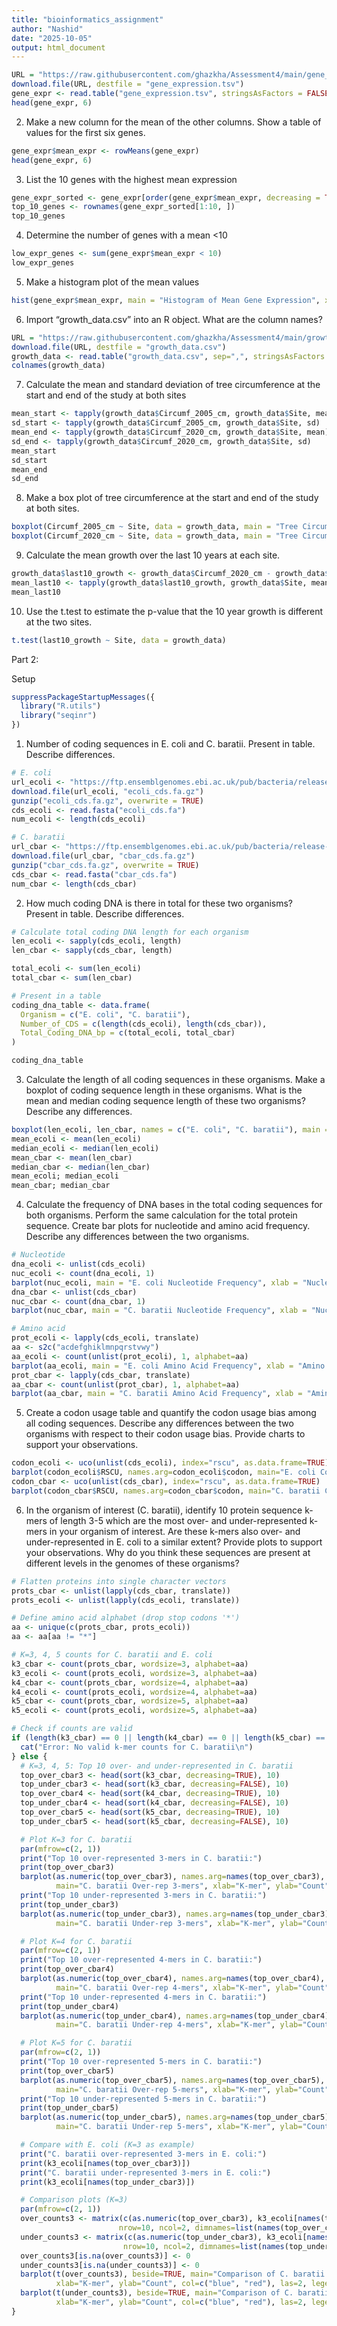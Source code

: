 ```yaml
---
title: "bioinformatics_assignment"
author: "Nashid"
date: "2025-10-05"
output: html_document
---
```

```r
URL = "https://raw.githubusercontent.com/ghazkha/Assessment4/main/gene_expression.tsv"
download.file(URL, destfile = "gene_expression.tsv")
gene_expr <- read.table("gene_expression.tsv", stringsAsFactors = FALSE, header=TRUE, row.names=1)
head(gene_expr, 6)
```

2. Make a new column for the mean of the other columns. Show a table of values for the first six genes.
```r
gene_expr$mean_expr <- rowMeans(gene_expr)
head(gene_expr, 6)

```
3. List the 10 genes with the highest mean expression
```r
gene_expr_sorted <- gene_expr[order(gene_expr$mean_expr, decreasing = TRUE), ]
top_10_genes <- rownames(gene_expr_sorted[1:10, ])
top_10_genes
```
4. Determine the number of genes with a mean <10
```r
low_expr_genes <- sum(gene_expr$mean_expr < 10)
low_expr_genes
```
5. Make a histogram plot of the mean values
```r
hist(gene_expr$mean_expr, main = "Histogram of Mean Gene Expression", xlab = "Mean Expression")
```
6. Import “growth_data.csv” into an R object. What are the column names?
```r
URL = "https://raw.githubusercontent.com/ghazkha/Assessment4/main/growth_data.csv"
download.file(URL, destfile = "growth_data.csv")
growth_data <- read.table("growth_data.csv", sep=",", stringsAsFactors = FALSE, header=TRUE)
colnames(growth_data)
```
7. Calculate the mean and standard deviation of tree circumference at the start and end of the study at both sites
```r
mean_start <- tapply(growth_data$Circumf_2005_cm, growth_data$Site, mean)
sd_start <- tapply(growth_data$Circumf_2005_cm, growth_data$Site, sd)
mean_end <- tapply(growth_data$Circumf_2020_cm, growth_data$Site, mean)
sd_end <- tapply(growth_data$Circumf_2020_cm, growth_data$Site, sd)
mean_start
sd_start
mean_end
sd_end
```
8. Make a box plot of tree circumference at the start and end of the study at both sites.
```r
boxplot(Circumf_2005_cm ~ Site, data = growth_data, main = "Tree Circumference in 2005 by Site", ylab = "Circumference (cm)")
boxplot(Circumf_2020_cm ~ Site, data = growth_data, main = "Tree Circumference in 2020 by Site", ylab = "Circumference (cm)")
```
9. Calculate the mean growth over the last 10 years at each site.
```r
growth_data$last10_growth <- growth_data$Circumf_2020_cm - growth_data$Circumf_2010_cm
mean_last10 <- tapply(growth_data$last10_growth, growth_data$Site, mean)
mean_last10
```
10. Use the t.test to estimate the p-value that the 10 year growth is different at the two sites.
```r
t.test(last10_growth ~ Site, data = growth_data)
```

Part 2: 

Setup
```r
suppressPackageStartupMessages({
  library("R.utils")
  library("seqinr")
})
```
1. Number of coding sequences in E. coli and C. baratii. Present in table. Describe differences.
```r
# E. coli
url_ecoli <- "https://ftp.ensemblgenomes.ebi.ac.uk/pub/bacteria/release-62/fasta/bacteria_0_collection/escherichia_coli_str_k_12_substr_mg1655_gca_000005845/cds/Escherichia_coli_str_k_12_substr_mg1655_gca_000005845.ASM584v2.cds.all.fa.gz"
download.file(url_ecoli, "ecoli_cds.fa.gz")
gunzip("ecoli_cds.fa.gz", overwrite = TRUE)
cds_ecoli <- read.fasta("ecoli_cds.fa")
num_ecoli <- length(cds_ecoli)

# C. baratii
url_cbar <- "https://ftp.ensemblgenomes.ebi.ac.uk/pub/bacteria/release-62/fasta/bacteria_14_collection/clostridium_baratii_gca_001405755/cds/Clostridium_baratii_gca_001405755.14207_7_79.cds.all.fa.gz"
download.file(url_cbar, "cbar_cds.fa.gz")
gunzip("cbar_cds.fa.gz", overwrite = TRUE)
cds_cbar <- read.fasta("cbar_cds.fa")
num_cbar <- length(cds_cbar)

```
2. How much coding DNA is there in total for these two organisms? Present in table. Describe differences.
```r
# Calculate total coding DNA length for each organism
len_ecoli <- sapply(cds_ecoli, length)
len_cbar <- sapply(cds_cbar, length)

total_ecoli <- sum(len_ecoli)
total_cbar <- sum(len_cbar)

# Present in a table
coding_dna_table <- data.frame(
  Organism = c("E. coli", "C. baratii"),
  Number_of_CDS = c(length(cds_ecoli), length(cds_cbar)),
  Total_Coding_DNA_bp = c(total_ecoli, total_cbar)
)

coding_dna_table

```
3. Calculate the length of all coding sequences in these organisms. Make a boxplot of coding sequence length in these organisms. What is the mean and median coding sequence length of these two organisms? Describe any differences.
```r
boxplot(len_ecoli, len_cbar, names = c("E. coli", "C. baratii"), main = "Coding Sequence Lengths", ylab = "Length (bp)")
mean_ecoli <- mean(len_ecoli)
median_ecoli <- median(len_ecoli)
mean_cbar <- mean(len_cbar)
median_cbar <- median(len_cbar)
mean_ecoli; median_ecoli
mean_cbar; median_cbar
```
4. Calculate the frequency of DNA bases in the total coding sequences for both organisms. Perform the same calculation for the total protein sequence. Create bar plots for nucleotide and amino acid frequency. Describe any differences between the two organisms.
```r
# Nucleotide
dna_ecoli <- unlist(cds_ecoli)
nuc_ecoli <- count(dna_ecoli, 1)
barplot(nuc_ecoli, main = "E. coli Nucleotide Frequency", xlab = "Nucleotide", ylab = "Frequency")
dna_cbar <- unlist(cds_cbar)
nuc_cbar <- count(dna_cbar, 1)
barplot(nuc_cbar, main = "C. baratii Nucleotide Frequency", xlab = "Nucleotide", ylab = "Frequency")

# Amino acid
prot_ecoli <- lapply(cds_ecoli, translate)
aa <- s2c("acdefghiklmnpqrstvwy")
aa_ecoli <- count(unlist(prot_ecoli), 1, alphabet=aa)
barplot(aa_ecoli, main = "E. coli Amino Acid Frequency", xlab = "Amino Acid", ylab = "Frequency")
prot_cbar <- lapply(cds_cbar, translate)
aa_cbar <- count(unlist(prot_cbar), 1, alphabet=aa)
barplot(aa_cbar, main = "C. baratii Amino Acid Frequency", xlab = "Amino Acid", ylab = "Frequency")
```
5. Create a codon usage table and quantify the codon usage bias among all coding sequences. Describe any differences between the two organisms with respect to their codon usage bias. Provide charts to support your observations.
```r
codon_ecoli <- uco(unlist(cds_ecoli), index="rscu", as.data.frame=TRUE)
barplot(codon_ecoli$RSCU, names.arg=codon_ecoli$codon, main="E. coli Codon RSCU", xlab="Codon", ylab="RSCU")
codon_cbar <- uco(unlist(cds_cbar), index="rscu", as.data.frame=TRUE)
barplot(codon_cbar$RSCU, names.arg=codon_cbar$codon, main="C. baratii Codon RSCU", xlab="Codon", ylab="RSCU")
```
6. In the organism of interest (C. baratii), identify 10 protein sequence k-mers of length 3-5 which are the most over- and under-represented k-mers in your organism of interest. Are these k-mers also over- and under-represented in E. coli to a similar extent? Provide plots to support your observations. Why do you think these sequences are present at different levels in the genomes of these organisms?


```r
# Flatten proteins into single character vectors
prots_cbar <- unlist(lapply(cds_cbar, translate))
prots_ecoli <- unlist(lapply(cds_ecoli, translate))

# Define amino acid alphabet (drop stop codons '*')
aa <- unique(c(prots_cbar, prots_ecoli))
aa <- aa[aa != "*"]

# K=3, 4, 5 counts for C. baratii and E. coli
k3_cbar <- count(prots_cbar, wordsize=3, alphabet=aa)
k3_ecoli <- count(prots_ecoli, wordsize=3, alphabet=aa)
k4_cbar <- count(prots_cbar, wordsize=4, alphabet=aa)
k4_ecoli <- count(prots_ecoli, wordsize=4, alphabet=aa)
k5_cbar <- count(prots_cbar, wordsize=5, alphabet=aa)
k5_ecoli <- count(prots_ecoli, wordsize=5, alphabet=aa)

# Check if counts are valid
if (length(k3_cbar) == 0 || length(k4_cbar) == 0 || length(k5_cbar) == 0) {
  cat("Error: No valid k-mer counts for C. baratii\n")
} else {
  # K=3, 4, 5: Top 10 over- and under-represented in C. baratii
  top_over_cbar3 <- head(sort(k3_cbar, decreasing=TRUE), 10)
  top_under_cbar3 <- head(sort(k3_cbar, decreasing=FALSE), 10)
  top_over_cbar4 <- head(sort(k4_cbar, decreasing=TRUE), 10)
  top_under_cbar4 <- head(sort(k4_cbar, decreasing=FALSE), 10)
  top_over_cbar5 <- head(sort(k5_cbar, decreasing=TRUE), 10)
  top_under_cbar5 <- head(sort(k5_cbar, decreasing=FALSE), 10)

  # Plot K=3 for C. baratii
  par(mfrow=c(2, 1))
  print("Top 10 over-represented 3-mers in C. baratii:")
  print(top_over_cbar3)
  barplot(as.numeric(top_over_cbar3), names.arg=names(top_over_cbar3), las=2, 
          main="C. baratii Over-rep 3-mers", xlab="K-mer", ylab="Count", col="blue")
  print("Top 10 under-represented 3-mers in C. baratii:")
  print(top_under_cbar3)
  barplot(as.numeric(top_under_cbar3), names.arg=names(top_under_cbar3), las=2, 
          main="C. baratii Under-rep 3-mers", xlab="K-mer", ylab="Count", col="blue", ylim=c(0, 1))

  # Plot K=4 for C. baratii
  par(mfrow=c(2, 1))
  print("Top 10 over-represented 4-mers in C. baratii:")
  print(top_over_cbar4)
  barplot(as.numeric(top_over_cbar4), names.arg=names(top_over_cbar4), las=2, 
          main="C. baratii Over-rep 4-mers", xlab="K-mer", ylab="Count", col="blue")
  print("Top 10 under-represented 4-mers in C. baratii:")
  print(top_under_cbar4)
  barplot(as.numeric(top_under_cbar4), names.arg=names(top_under_cbar4), las=2, 
          main="C. baratii Under-rep 4-mers", xlab="K-mer", ylab="Count", col="blue", ylim=c(0, 1))

  # Plot K=5 for C. baratii
  par(mfrow=c(2, 1))
  print("Top 10 over-represented 5-mers in C. baratii:")
  print(top_over_cbar5)
  barplot(as.numeric(top_over_cbar5), names.arg=names(top_over_cbar5), las=2, 
          main="C. baratii Over-rep 5-mers", xlab="K-mer", ylab="Count", col="blue")
  print("Top 10 under-represented 5-mers in C. baratii:")
  print(top_under_cbar5)
  barplot(as.numeric(top_under_cbar5), names.arg=names(top_under_cbar5), las=2, 
          main="C. baratii Under-rep 5-mers", xlab="K-mer", ylab="Count", col="blue", ylim=c(0, 1))

  # Compare with E. coli (K=3 as example)
  print("C. baratii over-represented 3-mers in E. coli:")
  print(k3_ecoli[names(top_over_cbar3)])
  print("C. baratii under-represented 3-mers in E. coli:")
  print(k3_ecoli[names(top_under_cbar3)])

  # Comparison plots (K=3)
  par(mfrow=c(2, 1))
  over_counts3 <- matrix(c(as.numeric(top_over_cbar3), k3_ecoli[names(top_over_cbar3)]), 
                        nrow=10, ncol=2, dimnames=list(names(top_over_cbar3), c("C. baratii", "E. coli")))
  under_counts3 <- matrix(c(as.numeric(top_under_cbar3), k3_ecoli[names(top_under_cbar3)]), 
                         nrow=10, ncol=2, dimnames=list(names(top_under_cbar3), c("C. baratii", "E. coli")))
  over_counts3[is.na(over_counts3)] <- 0
  under_counts3[is.na(under_counts3)] <- 0
  barplot(t(over_counts3), beside=TRUE, main="Comparison of C. baratii Over-rep 3-mers", 
          xlab="K-mer", ylab="Count", col=c("blue", "red"), las=2, legend=c("C. baratii", "E. coli"))
  barplot(t(under_counts3), beside=TRUE, main="Comparison of C. baratii Under-rep 3-mers", 
          xlab="K-mer", ylab="Count", col=c("blue", "red"), las=2, legend=c("C. baratii", "E. coli"))
}

```

